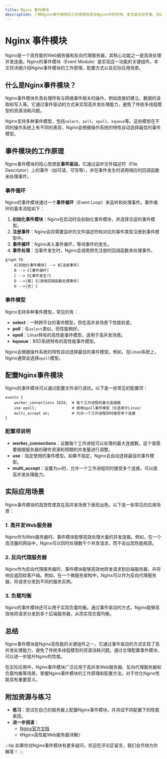 ```yaml
---
title: Nginx 事件模块
description: 了解Nginx事件模块的工作原理及其在Nginx中的作用。本文适合初学者，将逐步讲解事件模块的概念、实现方式以及实际应用场景。
---
```


# Nginx 事件模块

Nginx是一个高性能的Web服务器和反向代理服务器，其核心功能之一是高效处理并发连接。Nginx的事件模块（Event Module）是实现这一功能的关键组件。本文将详细介绍Nginx事件模块的工作原理、配置方式以及实际应用场景。

## 什么是Nginx事件模块？

Nginx事件模块负责处理所有与网络事件相关的操作，例如连接的建立、数据的读取和写入等。它通过事件驱动的方式来实现高并发处理能力，避免了传统多线程模型的资源消耗问题。

Nginx支持多种事件模型，包括`select`、`poll`、`epoll`、`kqueue`等。这些模型在不同的操作系统上有不同的表现，Nginx会根据操作系统的特性自动选择最佳的事件模型。

## 事件模块的工作原理

Nginx事件模块的核心思想是**事件驱动**。它通过监听文件描述符（File Descriptor）上的事件（如可读、可写等），并在事件发生时调用相应的回调函数来处理事件。

### 事件循环

Nginx的事件模块通过一个**事件循环**（Event Loop）来监听和处理事件。事件循环的基本流程如下：

1. **初始化事件模块**：Nginx在启动时会初始化事件模块，并选择合适的事件模型。
2. **注册事件**：Nginx会将需要监听的文件描述符和对应的事件类型注册到事件模型中。
3. **事件循环**：Nginx进入事件循环，等待事件的发生。
4. **事件处理**：当事件发生时，Nginx会调用预先注册的回调函数来处理事件。

```mermaid
graph TD
    A[初始化事件模块] --> B[注册事件]
    B --> C[事件循环]
    C --> D{事件发生?}
    D -->|是| E[调用回调函数处理事件]
    D -->|否| C
```

### 事件模型

Nginx支持多种事件模型，常见的有：

- **select**：一种跨平台的事件模型，但在高并发场景下性能较差。
- **poll**：与`select`类似，但性能稍好。
- **epoll**：Linux特有的高性能事件模型，适用于高并发场景。
- **kqueue**：BSD系统特有的高性能事件模型。

Nginx会根据操作系统的特性自动选择最佳的事件模型。例如，在Linux系统上，Nginx通常会选择`epoll`模型。

## 配置Nginx事件模块

Nginx的事件模块可以通过配置文件进行调优。以下是一些常见的配置项：

```nginx
events {
    worker_connections 1024;  # 每个工作进程的最大连接数
    use epoll;                # 使用epoll事件模型（仅适用于Linux）
    multi_accept on;          # 允许一个工作进程同时接受多个连接
}
```

### 配置项说明

- **worker_connections**：设置每个工作进程可以处理的最大连接数。这个值需要根据服务器的硬件资源和预期的并发量进行调整。
- **use**：指定使用的事件模型。如果不指定，Nginx会自动选择最佳的事件模型。
- **multi_accept**：设置为`on`时，允许一个工作进程同时接受多个连接，可以提高并发处理能力。

## 实际应用场景

Nginx事件模块的高效性使其在高并发场景下表现出色。以下是一些常见的应用场景：

### 1. 高并发Web服务器

Nginx作为Web服务器时，事件模块能够高效处理大量的并发连接。例如，在一个高流量的网站中，Nginx可以同时处理数千个并发请求，而不会出现性能瓶颈。

### 2. 反向代理服务器

Nginx作为反向代理服务器时，事件模块能够高效地转发请求到后端服务器，并将响应返回给客户端。例如，在一个微服务架构中，Nginx可以作为反向代理服务器，将请求分发到不同的服务实例。

### 3. 负载均衡

Nginx的事件模块还可以用于实现负载均衡。通过事件驱动的方式，Nginx能够高效地将请求分发到多个后端服务器，从而实现负载均衡。

## 总结

Nginx事件模块是Nginx高性能的关键组件之一。它通过事件驱动的方式实现了高并发处理能力，避免了传统多线程模型的资源消耗问题。通过合理配置事件模块，可以进一步提升Nginx的性能。

在实际应用中，Nginx事件模块广泛应用于高并发Web服务器、反向代理服务器和负载均衡等场景。掌握Nginx事件模块的工作原理和配置方法，对于优化Nginx性能具有重要意义。

## 附加资源与练习

- **练习**：尝试在自己的服务器上配置Nginx事件模块，并测试不同配置下的性能表现。
- **进一步阅读**：
  - [Nginx官方文档](https://nginx.org/en/docs/)
  - 《Nginx高性能Web服务器详解》

:::tip
如果你对Nginx事件模块有更多疑问，欢迎在评论区留言，我们会尽快为你解答！
:::